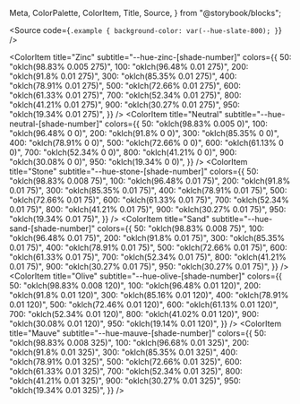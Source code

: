  Meta,
  ColorPalette,
  ColorItem,
  Title,
  Source,
} from "@storybook/blocks";

<Meta title="Tokens/Colors" />
<Title>Color Tokens</Title>

<Source
  code={`
.example {
  background-color: var(--hue-slate-800);
}
`}
/>

<ColorPalette>
  <ColorItem
    title="Red"
    subtitle="--hue-red-[shade-number]"
    colors={{
      50: "oklch(98.83% 0.005 20)",
      100: "oklch(96.68% 0.02 20)",
      200: "oklch(92.19% 0.04 20)",
      300: "oklch(86.13% 0.08 20)",
      400: "oklch(80.08% 0.11 20)",
      500: "oklch(74.22% 0.15 20)",
      600: "oklch(62.7% 0.14 20)",
      700: "oklch(53.52% 0.12 20)",
      800: "oklch(41.99% 0.09 20)",
      900: "oklch(30.66% 0.07 20)",
      950: "oklch(19.34% 0.04 20)",
    }}
  />
  <ColorItem
    title="Orange"
    subtitle="--hue-orange-[shade-number]"
    colors={{
      50: "oklch(98.83% 0.005 43.33)",
100: "oklch(96.68% 0.02 43.33)",
200: "oklch(92.19% 0.04 43.33)",
300: "oklch(85.94% 0.08 43.33)",
400: "oklch(79.88% 0.11 43.33)",
500: "oklch(73.83% 0.15 43.33)",
600: "oklch(62.3% 0.14 43.33)",
700: "oklch(53.13% 0.12 43.33)",
800: "oklch(41.8% 0.09 43.33)",
900: "oklch(30.47% 0.07 43.33)",
950: "oklch(19.14% 0.04 43.33)",
    }}
  />
  <ColorItem
    title="Amber"
    subtitle="--hue-amber-[shade-number]"
    colors={{
      50: "oklch(98.83% 0.005 66.67)",
100: "oklch(96.68% 0.02 66.67)",
200: "oklch(91.99% 0.04 66.67)",
300: "oklch(85.74% 0.08 66.67)",
400: "oklch(79.49% 0.11 66.67)",
500: "oklch(73.24% 0.15 66.67)",
600: "oklch(61.91% 0.14 66.67)",
700: "oklch(52.73% 0.12 66.67)",
800: "oklch(41.41% 0.09 66.67)",
900: "oklch(30.27% 0.07 66.67)",
950: "oklch(19.14% 0.04 66.67)",
    }}
  />
  <ColorItem
    title="Yellow"
    subtitle="--hue-yellow-[shade-number]"
    colors={{
      50: "oklch(98.83% 0.005 90)",
100: "oklch(96.48% 0.02 90)",
200: "oklch(91.8% 0.04 90)",
300: "oklch(85.35% 0.08 90)",
400: "oklch(78.91% 0.11 90)",
500: "oklch(72.66% 0.15 90)",
600: "oklch(61.13% 0.14 90)",
700: "oklch(52.34% 0.12 90)",
800: "oklch(41.02% 0.09 90)",
900: "oklch(30.08% 0.07 90)",
950: "oklch(19.14% 0.04 90)",
    }}
  />
  <ColorItem
    title="Lime"
    subtitle="--hue-lime-[shade-number]"
    colors={{
      50: "oklch(98.83% 0.005 106.67)",
100: "oklch(96.48% 0.02 106.67)",
200: "oklch(91.6% 0.04 106.67)",
300: "oklch(84.96% 0.08 106.67)",
400: "oklch(78.52% 0.11 106.67)",
500: "oklch(72.07% 0.15 106.67)",
600: "oklch(60.74% 0.14 106.67)",
700: "oklch(51.95% 0.12 106.67)",
800: "oklch(40.82% 0.09 106.67)",
900: "oklch(29.88% 0.07 106.67)",
950: "oklch(18.95% 0.04 106.67)",
    }}
  />
  <ColorItem
    title="Green"
    subtitle="--hue-green-[shade-number]"
    colors={{
      50: "oklch(98.83% 0.005 123.33)",
100: "oklch(96.29% 0.02 123.33)",
200: "oklch(91.41% 0.04 123.33)",
300: "oklch(84.77% 0.08 123.33)",
400: "oklch(78.13% 0.11 123.33)",
500: "oklch(71.48% 0.15 123.33)",
600: "oklch(60.35% 0.14 123.33)",
700: "oklch(51.56% 0.12 123.33)",
800: "oklch(40.43% 0.09 123.33)",
900: "oklch(29.69% 0.07 123.33)",
950: "oklch(18.75% 0.04 123.33)",
    }}
  />
  <ColorItem
    title="Emerald"
    subtitle="--hue-emerald-[shade-number]"
    colors={{
      50: "oklch(98.83% 0.005 140)",
100: "oklch(96.29% 0.02 140)",
200: "oklch(91.41% 0.04 140)",
300: "oklch(84.57% 0.08 140)",
400: "oklch(77.73% 0.11 140)",
500: "oklch(71.09% 0.15 140)",
600: "oklch(59.77% 0.14 140)",
700: "oklch(51.17% 0.12 140)",
800: "oklch(40.04% 0.09 140)",
900: "oklch(29.49% 0.07 140)",
950: "oklch(18.75% 0.04 140)",
    }}
  />
  <ColorItem
    title="Teal"
    subtitle="--hue-teal-[shade-number]"
    colors={{
      50: "oklch(98.83% 0.005 160)",
100: "oklch(96.29% 0.02 160)",
200: "oklch(91.21% 0.04 160)",
300: "oklch(84.38% 0.08 160)",
400: "oklch(77.54% 0.11 160)",
500: "oklch(70.51% 0.15 160)",
600: "oklch(59.38% 0.14 160)",
700: "oklch(50.78% 0.12 160)",
800: "oklch(39.84% 0.09 160)",
900: "oklch(29.1% 0.07 160)",
950: "oklch(18.36% 0.04 160)",
    }}
  />
  <ColorItem
    title="Cyan"
    subtitle="--hue-cyan-[shade-number]"
    colors={{
      50: "oklch(98.83% 0.005 180)",
100: "oklch(96.29% 0.02 180)",
200: "oklch(91.21% 0.04 180)",
300: "oklch(84.38% 0.08 180)",
400: "oklch(77.34% 0.11 180)",
500: "oklch(70.51% 0.15 180)",
600: "oklch(59.18% 0.14 180)",
700: "oklch(50.59% 0.12 180)",
800: "oklch(39.65% 0.09 180)",
900: "oklch(28.91% 0.07 180)",
950: "oklch(18.16% 0.04 180)",
    }}
  />
  <ColorItem
    title="Light Blue"
    subtitle="--hue-lightBlue-[shade-number]"
    colors={{
      50: "oklch(98.83% 0.005 210)",
100: "oklch(96.29% 0.02 210)",
200: "oklch(91.41% 0.04 210)",
300: "oklch(84.57% 0.08 210)",
400: "oklch(77.73% 0.11 210)",
500: "oklch(70.9% 0.15 210)",
600: "oklch(59.57% 0.14 210)",
700: "oklch(50.78% 0.12 210)",
800: "oklch(39.84% 0.09 210)",
900: "oklch(29.1% 0.07 210)",
950: "oklch(18.16% 0.04 210)",
    }}
  />
  <ColorItem
    title="Blue"
    subtitle="--hue-blue-[shade-number]"
    colors={{
      50: "oklch(98.83% 0.005 240)",
100: "oklch(96.48% 0.02 240)",
200: "oklch(91.6% 0.04 240)",
300: "oklch(84.96% 0.08 240)",
400: "oklch(78.32% 0.11 240)",
500: "oklch(71.88% 0.15 240)",
600: "oklch(60.55% 0.14 240)",
700: "oklch(51.76% 0.12 240)",
800: "oklch(40.63% 0.09 240)",
900: "oklch(29.69% 0.07 240)",
950: "oklch(18.75% 0.04 240)",
    }}
  />
  <ColorItem
    title="Indigo"
    subtitle="--hue-indigo-[shade-number]"
    colors={{
      50: "oklch(98.83% 0.005 260)",
100: "oklch(96.48% 0.02 260)",
200: "oklch(91.8% 0.04 260)",
300: "oklch(85.35% 0.08 260)",
400: "oklch(78.91% 0.11 260)",
500: "oklch(72.66% 0.15 260)",
600: "oklch(61.33% 0.14 260)",
700: "oklch(52.34% 0.12 260)",
800: "oklch(41.21% 0.09 260)",
900: "oklch(30.08% 0.07 260)",
950: "oklch(19.14% 0.04 260)",
    }}
  />
  <ColorItem
    title="Violet"
    subtitle="--hue-violet-[shade-number]"
    colors={{
      50: "oklch(98.83% 0.005 280)",
100: "oklch(96.48% 0.02 280)",
200: "oklch(91.99% 0.04 280)",
300: "oklch(85.74% 0.08 280)",
400: "oklch(79.49% 0.11 280)",
500: "oklch(73.44% 0.15 280)",
600: "oklch(61.91% 0.14 280)",
700: "oklch(52.93% 0.12 280)",
800: "oklch(41.6% 0.09 280)",
900: "oklch(30.47% 0.07 280)",
950: "oklch(19.34% 0.04 280)",
    }}
  />
  <ColorItem
    title="Purple"
    subtitle="--hue-purple-[shade-number]"
    colors={{
      50: "oklch(98.83% 0.005 300)",
100: "oklch(96.68% 0.02 300)",
200: "oklch(92.19% 0.04 300)",
300: "oklch(85.94% 0.08 300)",
400: "oklch(79.88% 0.11 300)",
500: "oklch(73.83% 0.15 300)",
600: "oklch(62.5% 0.14 300)",
700: "oklch(53.32% 0.12 300)",
800: "oklch(41.8% 0.09 300)",
900: "oklch(30.66% 0.07 300)",
950: "oklch(30.66% 0.07 300)",
    }}
  />
  <ColorItem
    title="Fuschia"
    subtitle="--hue-fuschia-[shade-number]"
    colors={{
      50: "oklch(98.83% 0.005 320)",
100: "oklch(96.68% 0.02 320)",
200: "oklch(92.19% 0.04 320)",
300: "oklch(86.13% 0.08 320)",
400: "oklch(80.08% 0.11 320)",
500: "oklch(74.22% 0.15 320)",
600: "oklch(62.7% 0.14 320)",
700: "oklch(53.52% 0.12 320)",
800: "oklch(41.99% 0.09 320)",
900: "oklch(41.99% 0.09 320)",
950: "oklch(19.53% 0.04 320)",
    }}
  />
  <ColorItem
    title="Pink"
    subtitle="--hue-pink-[shade-number]"
    colors={{
      50: "oklch(98.83% 0.005 340)",
100: "oklch(96.68% 0.02 340)",
200: "oklch(92.38% 0.04 340)",
300: "oklch(86.33% 0.08 340)",
400: "oklch(80.27% 0.11 340)",
500: "oklch(74.41% 0.15 340)",
600: "oklch(62.89% 0.14 340)",
700: "oklch(53.71% 0.12 340)",
800: "oklch(41.99% 0.09 340)",
900: "oklch(30.86% 0.07 340)",
950: "oklch(19.53% 0.04 340)",
    }}
  />
  <ColorItem
    title="Rose"
    subtitle="--hue-rose-[shade-number]"
    colors={{
      50: "oklch(98.83% 0.005 0)",
100: "oklch(96.68% 0.02 0)",
200: "oklch(92.38% 0.04 0)",
300: "oklch(86.33% 0.08 0)",
400: "oklch(80.27% 0.11 0)",
500: "oklch(74.41% 0.15 0)",
600: "oklch(62.7% 0.14 0)",
700: "oklch(53.52% 0.12 0)",
800: "oklch(41.99% 0.09 0)",
900: "oklch(30.66% 0.07 0)",
950: "oklch(19.34% 0.04 0)",
    }}
  />
  <ColorItem
    title="Slate"
    subtitle="--hue-slate-[shade-number]"
    colors={{
      50: "oklch(98.83% 0.005 275)",
100: "oklch(96.48% 0.02 275)",
200: "oklch(91.8% 0.02 275)",
300: "oklch(85.35% 0.02 275)",
400: "oklch(78.91% 0.02 275)",
500: "oklch(72.66% 0.02 275)",
600: "oklch(61.33% 0.02 275)",
700: "oklch(52.34% 0.02 275)",
800: "oklch(41.21% 0.02 275)",
900: "oklch(30.27% 0.02 275)",
950: "oklch(19.34% 0.02 275)",
    }}
  />
  <ColorItem
    title="Gray"
    subtitle="--hue-gray-[shade-number]"
    colors={{
      50: "oklch(98.83% 0.005 275)",
100: "oklch(96.48% 0.02 275)",
200: "oklch(91.8% 0.02 275)",
300: "oklch(85.35% 0.02 275)",
400: "oklch(78.91% 0.02 275)",
500: "oklch(72.66% 0.02 275)",
600: "oklch(61.33% 0.02 275)",
700: "oklch(52.34% 0.02 275)",
800: "oklch(41.21% 0.02 275)",
900: "oklch(30.27% 0.02 275)",
950: "oklch(19.34% 0.02 275)",
    }}
  />

  <ColorItem
    title="Zinc"
    subtitle="--hue-zinc-[shade-number]"
    colors={{
      50: "oklch(98.83% 0.005 275)",
100: "oklch(96.48% 0.01 275)",
200: "oklch(91.8% 0.01 275)",
300: "oklch(85.35% 0.01 275)",
400: "oklch(78.91% 0.01 275)",
500: "oklch(72.66% 0.01 275)",
600: "oklch(61.33% 0.01 275)",
700: "oklch(52.34% 0.01 275)",
800: "oklch(41.21% 0.01 275)",
900: "oklch(30.27% 0.01 275)",
950: "oklch(19.34% 0.01 275)",
    }}
  />
  <ColorItem
    title="Neutral"
    subtitle="--hue-neutral-[shade-number]"
    colors={{
      50: "oklch(98.83% 0.005 0)",
100: "oklch(96.48% 0 0)",
200: "oklch(91.8% 0 0)",
300: "oklch(85.35% 0 0)",
400: "oklch(78.91% 0 0)",
500: "oklch(72.66% 0 0)",
600: "oklch(61.13% 0 0)",
700: "oklch(52.34% 0 0)",
800: "oklch(41.21% 0 0)",
900: "oklch(30.08% 0 0)",
950: "oklch(19.34% 0 0)",
    }}
  />
  <ColorItem
    title="Stone"
    subtitle="--hue-stone-[shade-number]"
    colors={{
      50: "oklch(98.83% 0.008 75)",
100: "oklch(96.48% 0.01 75)",
200: "oklch(91.8% 0.01 75)",
300: "oklch(85.35% 0.01 75)",
400: "oklch(78.91% 0.01 75)",
500: "oklch(72.66% 0.01 75)",
600: "oklch(61.33% 0.01 75)",
700: "oklch(52.34% 0.01 75)",
800: "oklch(41.21% 0.01 75)",
900: "oklch(30.27% 0.01 75)",
950: "oklch(19.34% 0.01 75)",
    }}
  />
  <ColorItem
    title="Sand"
    subtitle="--hue-sand-[shade-number]"
    colors={{
      50: "oklch(98.83% 0.008 75)",
100: "oklch(96.48% 0.01 75)",
200: "oklch(91.8% 0.01 75)",
300: "oklch(85.35% 0.01 75)",
400: "oklch(78.91% 0.01 75)",
500: "oklch(72.66% 0.01 75)",
600: "oklch(61.33% 0.01 75)",
700: "oklch(52.34% 0.01 75)",
800: "oklch(41.21% 0.01 75)",
900: "oklch(30.27% 0.01 75)",
950: "oklch(30.27% 0.01 75)",
    }}
  />
  <ColorItem
    title="Olive"
    subtitle="--hue-olive-[shade-number]"
    colors={{
      50: "oklch(98.83% 0.008 120)",
100: "oklch(96.48% 0.01 120)",
200: "oklch(91.8% 0.01 120)",
300: "oklch(85.16% 0.01 120)",
400: "oklch(78.91% 0.01 120)",
500: "oklch(72.46% 0.01 120)",
600: "oklch(61.13% 0.01 120)",
700: "oklch(52.34% 0.01 120)",
800: "oklch(41.02% 0.01 120)",
900: "oklch(30.08% 0.01 120)",
950: "oklch(19.14% 0.01 120)",
    }}
  />
  <ColorItem
    title="Mauve"
    subtitle="--hue-mauve-[shade-number]"
    colors={{
      50: "oklch(98.83% 0.008 325)",
100: "oklch(96.68% 0.01 325)",
200: "oklch(91.8% 0.01 325)",
300: "oklch(85.35% 0.01 325)",
400: "oklch(78.91% 0.01 325)",
500: "oklch(72.66% 0.01 325)",
600: "oklch(61.33% 0.01 325)",
700: "oklch(52.34% 0.01 325)",
800: "oklch(41.21% 0.01 325)",
900: "oklch(30.27% 0.01 325)",
950: "oklch(19.34% 0.01 325)",
    }}
  />
</ColorPalette>
